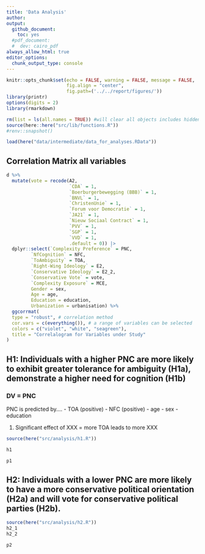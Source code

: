 ```yaml
---
title: 'Data Analysis'
author: 
output: 
  github_document:
    toc: yes
  #pdf_document:
  #  dev: cairo_pdf
always_allow_html: true
editor_options: 
  chunk_output_type: console
---
```


```r
knitr::opts_chunk$set(echo = FALSE, warning = FALSE, message = FALSE,
                      fig.align = "center",
                      fig.path=('../../report/figures/'))
library(printr)
options(digits = 2)
library(rmarkdown)
```

```r
rm(list = ls(all.names = TRUE)) #will clear all objects includes hidden objects.
source(here::here("src/lib/functions.R"))
#renv::snapshot()
```

```r
load(here("data/intermediate/data_for_analyses.RData"))
```

## Correlation Matrix all variables
```r
d %>%
  mutate(vote = recode(A2,
                       `CDA` = 1,
                       `Boerburgerbewegging (BBB)` = 1,
                       `BNVL` = 1,
                       `ChristenUnie` = 1,
                       `Forum voor Democratie` = 1,
                       `JA21` = 1,
                       `Nieuw Sociaal Contract` = 1,
                       `PVV` = 1,
                       `SGP` = 1,
                       `VVD` = 1,
                       .default = 0)) |> 
  dplyr::select(`Complexity Preference` = PNC,
         `NfCognition` = NFC,
         `ToAmbiguity` = TOA, 
         `Right-Wing Ideology` = E2, 
         `Conservative Ideology` = E2_2,
         `Conservative Vote` = vote,
         `Complexity Exposure` = MCE,
         Gender = sex,
         Age = age, 
         Education = education, 
         Urbanization = urbanisation) %>%
  ggcorrmat(
  type = "robust", # correlation method
  cor.vars = c(everything()), # a range of variables can be selected
  colors = c("violet", "white", "seagreen"),
  title = "Correlalogram for Variables under Study"
)

```


## H1: Individuals with a higher PNC are more likely to exhibit greater tolerance for ambiguity (H1a), demonstrate a higher need for cognition (H1b)
### DV = PNC

PNC is predicted by....
- TOA (positive)
- NFC (positive)
- age
- sex
- education


1. Significant effect of XXX = more TOA leads to more XXX

```r
source(here("src/analysis/h1.R"))

h1
```

```r
p1
```

## H2: Individuals with a lower PNC are more likely to have a more conservative political orientation (H2a) and will vote for conservative political parties (H2b).

  
```r
source(here("src/analysis/h2.R"))
h2_1
h2_2
```

```r
p2
```
